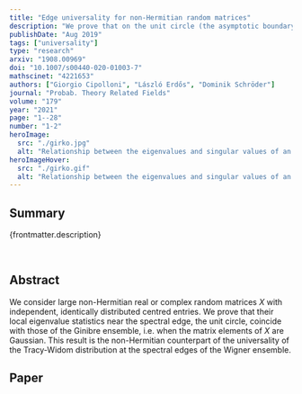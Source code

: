 ```yaml
---
title: "Edge universality for non-Hermitian random matrices"
description: "We prove that on the unit circle (the asymptotic boundary of the spectrum) the local eigenvalue statistics on non-Hermitian random matrices with IID entries are universal. This generalizes previous results on random matrices matching four Gaussian moments."
publishDate: "Aug 2019"
tags: ["universality"]
type: "research"
arxiv: "1908.00969"
doi: "10.1007/s00440-020-01003-7"
mathscinet: "4221653"
authors: ["Giorgio Cipolloni", "László Erdős", "Dominik Schröder"]
journal: "Probab. Theory Related Fields"
volume: "179"
year: "2021"
page: "1--28"
number: "1-2"
heroImage:
  src: "./girko.jpg"
  alt: "Relationship between the eigenvalues and singular values of an IID random matrix"
heroImageHover:
  src: "./girko.gif"
  alt: "Relationship between the eigenvalues and singular values of an IID random matrix"
---
```


## Summary

{frontmatter.description}

<br />

## Abstract

We consider large non-Hermitian real or complex random matrices $X$ with independent, identically distributed centred entries. We prove that their local eigenvalue statistics near the spectral edge, the unit circle, coincide with those of the Ginibre ensemble, i.e. when the matrix elements of $X$ are Gaussian. This result is the non-Hermitian counterpart of the universality of the Tracy-Widom distribution at the spectral edges of the Wigner ensemble.

## Paper
